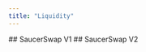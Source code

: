 ```yaml
---
title: "Liquidity"
---
```


<Card title="" horizontal={true} href="/get-started/saucerswap-tutorials/liquidity/saucerswap-v1">
  ## <Icon icon="link-simple" size={20} />    SaucerSwap V1
</Card>

<Card title="" horizontal={true} href="/get-started/saucerswap-tutorials/liquidity/saucerswap-v2">
  ## <Icon icon="link-simple" size={20} />    SaucerSwap V2
</Card>

